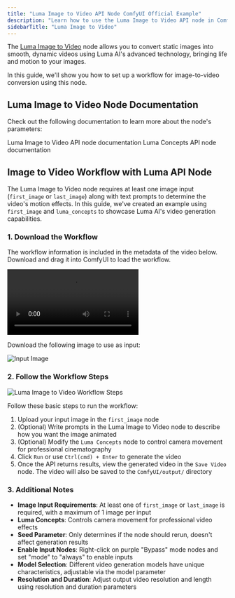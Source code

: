 ```yaml
---
title: "Luma Image to Video API Node ComfyUI Official Example"
description: "Learn how to use the Luma Image to Video API node in ComfyUI"
sidebarTitle: "Luma Image to Video"
---
```



The [Luma Image to Video](/built-in-nodes/api-node/video/luma/luma-image-to-video) node allows you to convert static images into smooth, dynamic videos using Luma AI's advanced technology, bringing life and motion to your images.

In this guide, we'll show you how to set up a workflow for image-to-video conversion using this node.

<ReqHint/>

## Luma Image to Video Node Documentation

Check out the following documentation to learn more about the node's parameters:

<Card title="Luma Image to Video Node Docs" icon="book" href="/built-in-nodes/api-node/video/luma/luma-image-to-video">
Luma Image to Video API node documentation
</Card>

<Card title="Luma Concepts Node Docs" icon="book" href="/built-in-nodes/api-node/video/luma/luma-concepts">
Luma Concepts API node documentation
</Card>

## Image to Video Workflow with Luma API Node

The Luma Image to Video node requires at least one image input (`first_image` or `last_image`) along with text prompts to determine the video's motion effects. In this guide, we've created an example using `first_image` and `luma_concepts` to showcase Luma AI's video generation capabilities.

### 1. Download the Workflow

The workflow information is included in the metadata of the video below. Download and drag it into ComfyUI to load the workflow.

![Luma Image to Video Workflow](https://raw.githubusercontent.com/Comfy-Org/example_workflows/main/api_nodes/luma/i2v/luma_i2v.mp4)

Download the following image to use as input:

![Input Image](https://raw.githubusercontent.com/Comfy-Org/example_workflows/main/api_nodes/luma/i2v/input.png)

### 2. Follow the Workflow Steps

![Luma Image to Video Workflow Steps](/images/tutorial/api_nodes/luma/luma_i2v_step_guide.jpg)

Follow these basic steps to run the workflow:
1. Upload your input image in the `first_image` node
2. (Optional) Write prompts in the Luma Image to Video node to describe how you want the image animated
3. (Optional) Modify the `Luma Concepts` node to control camera movement for professional cinematography
4. Click `Run` or use `Ctrl(cmd) + Enter` to generate the video
5. Once the API returns results, view the generated video in the `Save Video` node. The video will also be saved to the `ComfyUI/output/` directory

### 3. Additional Notes

- **Image Input Requirements**: At least one of `first_image` or `last_image` is required, with a maximum of 1 image per input
- **Luma Concepts**: Controls camera movement for professional video effects
- **Seed Parameter**: Only determines if the node should rerun, doesn't affect generation results
- **Enable Input Nodes**: Right-click on purple "Bypass" mode nodes and set "mode" to "always" to enable inputs
- **Model Selection**: Different video generation models have unique characteristics, adjustable via the model parameter
- **Resolution and Duration**: Adjust output video resolution and length using resolution and duration parameters